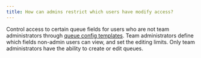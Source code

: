 ```yaml
---
title: How can admins restrict which users have modify access?
---
```


Control access to certain queue fields for users who are not team administrators through [queue config templates](/guides/launch/setup-queue-advanced/). Team administrators define which fields non-admin users can view, and set the editing limits. Only team administrators have the ability to create or edit queues.